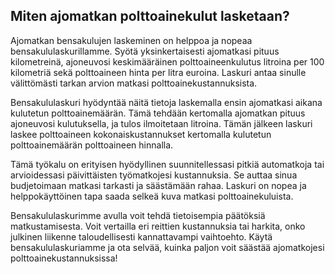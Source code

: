 ## Miten ajomatkan polttoainekulut lasketaan?

Ajomatkan bensakulujen laskeminen on helppoa ja nopeaa bensakululaskurillamme. Syötä yksinkertaisesti ajomatkasi pituus kilometreinä, ajoneuvosi keskimääräinen polttoaineenkulutus litroina per 100 kilometriä sekä polttoaineen hinta per litra euroina. Laskuri antaa sinulle välittömästi tarkan arvion matkasi polttoainekustannuksista.

Bensakululaskuri hyödyntää näitä tietoja laskemalla ensin ajomatkasi aikana kulutetun polttoainemäärän. Tämä tehdään kertomalla ajomatkan pituus ajoneuvosi kulutuksella, ja tulos ilmoitetaan litroina. Tämän jälkeen laskuri laskee polttoaineen kokonaiskustannukset kertomalla kulutetun polttoainemäärän polttoaineen hinnalla.

Tämä työkalu on erityisen hyödyllinen suunnitellessasi pitkiä automatkoja tai arvioidessasi päivittäisten työmatkojesi kustannuksia. Se auttaa sinua budjetoimaan matkasi tarkasti ja säästämään rahaa. Laskuri on nopea ja helppokäyttöinen tapa saada selkeä kuva matkasi polttoainekuluista.

Bensakululaskurimme avulla voit tehdä tietoisempia päätöksiä matkustamisesta. Voit vertailla eri reittien kustannuksia tai harkita, onko julkinen liikenne taloudellisesti kannattavampi vaihtoehto. Käytä bensakululaskuriamme ja ota selvää, kuinka paljon voit säästää ajomatkojesi polttoainekustannuksissa!
